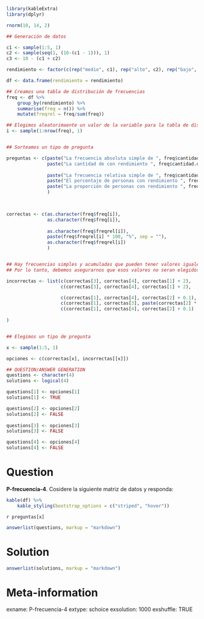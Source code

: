 ```r
library(kableExtra)
library(dplyr)

rnorm(10, 14, 2)

## Generación de datos

c1 <- sample(1:5, 1)
c2 <- sample(seq(1, (10-(c1 - 1))), 1)
c3 <- 10 - (c1 + c2)

rendimiento <- factor(c(rep("medio", c1), rep("alto", c2), rep("bajo", c3)), labels = c("bajo", "medio", "alto"))

df <- data.frame(rendimiento = rendimiento)

## Creamos una tabla de distribución de frecuencias
freq <- df %>% 
    group_by(rendimiento) %>% 
    summarise(freq = n()) %>% 
    mutate(freqrel = freq/sum(freq))

## Elegimos aleatorimaente un valor de la variable para la tabla de distribución de frecuencias
i <- sample(1:nrow(freq), 1)


## Sorteamos un tipo de pregunta

preguntas <- c(paste("La frecuencia absoluta simple de ", freq$cantidad.de.palabras[i], " es igual a:", sep = ""),
               paste("La cantidad de con rendimiento ", freq$cantidad.de.palabras[i], " es igual a:", sep = ""),
               
               paste("La frecuencia relativa simple de ", freq$cantidad.de.palabras[i], " es igual a:", sep = ""),
               paste("El porcentaje de personas con rendimiento ", freq$cantidad.de.palabras[i], " es igual a:", sep = ""),
               paste("La proporción de personas con rendimiento ", freq$cantidad.de.palabras[i], " es igual a:", sep = "")
               )

               

correctas <- c(as.character(freq$freq[i]),
               as.character(freq$freq[i]),
               
               as.character(freq$freqrel[i]),
               paste(freq$freqrel[i] * 100, "%", sep = ""),
               as.character(freq$freqrel[i])
               )


## Hay frecuencias simples y acumuladas que pueden tener valores iguales
## Por lo tanto, debemos asegurarnos que esos valores no seran elegidos como distractores.

incorrectas <- list(c(correctas[3], correctas[4], correctas[1] + 2),
                    c(correctas[3], correctas[4], correctas[1] + 2),

                    c(correctas[1], correctas[4], correctas[2] + 0.1),
                    c(correctas[1], correctas[3], paste(correctas[2] * 100 + 10, "%", sep = "")),
                    c(correctas[1], correctas[4], correctas[2] + 0.1)
 
)


## Elegimos un tipo de pregunta

x <- sample(1:5, 1)

opciones <- c(correctas[x], incorrectas[[x]])

## QUESTION/ANSWER GENERATION
questions <- character(4)
solutions <- logical(4)

questions[1] <- opciones[1]
solutions[1] <- TRUE

questions[2] <- opciones[2]
solutions[2] <- FALSE
    
questions[3] <- opciones[3]
solutions[3] <- FALSE

questions[4] <- opciones[4]
solutions[4] <- FALSE
```
Question
========
**P-frecuencia-4**. Cosidere la siguiente matriz de datos y responda:


```r
kable(df) %>% 
    kable_styling(bootstrap_options = c("striped", "hover"))
```  
  
`r preguntas[x]`


```r
answerlist(questions, markup = "markdown")
```
  
Solution
========

```r
answerlist(solutions, markup = "markdown")
```

Meta-information
================
exname: P-frecuencia-4
extype: schoice
exsolution: 1000
exshuffle: TRUE
